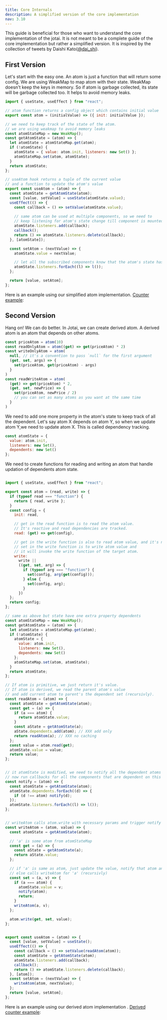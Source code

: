 ```yaml
---
title: Core Internals
description: A simplified version of the core implementation
nav: 3.10
---
```


This guide is beneficial for those who want to understand the core implementation of the jotai. It is not meant to be a complete guide of the 
core implementation but rather a simplified version. It is inspired by the collection of tweets by Daishi Kato([@dai_shi](https://twitter.com/dai_shi)).

## First Version
Let's start with the easy one. An atom is just a function that will return some config. We are using WeakMap to map atom with their state.
WeakMap doesn't keep the keys in memory. So if atom is garbage collected, its state will be garbage collected too. It helps to avoid memory leaks.

```js
import { useState, useEffect } from "react";

// atom function returns a config object which contains initial value
export const atom = (initialValue) => ({ init: initialValue });

// we need to keep track of the state of the atom.
// we are using weakmap to avoid memory leaks
const atomStateMap = new WeakMap();
const getAtomState = (atom) => {
  let atomState = atomStateMap.get(atom);
  if (!atomState) {
    atomState = { value: atom.init, listeners: new Set() };
    atomStateMap.set(atom, atomState);
  }
  return atomState;
};

// useAtom hook returns a tuple of the current value 
// and a function to update the atom's value
export const useAtom = (atom) => {
  const atomState = getAtomState(atom);
  const [value, setValue] = useState(atomState.value);
  useEffect(() => {
    const callback = () => setValue(atomState.value);
    
    // same atom can be used at multiple components, so we need to
    // keep listening for atom's state change till component is mounted.
    atomState.listeners.add(callback);
    callback();
    return () => atomState.listeners.delete(callback);
  }, [atomState]);

  const setAtom = (nextValue) => {
    atomState.value = nextValue;

    // let all the subscribed components know that the atom's state has changed
    atomState.listeners.forEach((l) => l());
  };

  return [value, setAtom];
};

```
Here is an example using our simplified atom implementation. [Counter example](https://codesandbox.io/s/zealous-field-z2xk6?file=/src/App.js):

## Second Version

Hang on! We can do better. In Jotai, we can create derived atom. A derived atom is an atom that depends on other atoms.

```js
const priceAtom = atom(10)
const readOnlyAtom = atom((get) => get(priceAtom) * 2)
const writeOnlyAtom = atom(
  null, // it's a convention to pass `null` for the first argument
  (get, set, args) => {
    set(priceAtom, get(priceAtom) - args)
  }
)
const readWriteAtom = atom(
  (get) => get(priceAtom) * 2,
  (get, set, newPrice) => {
    set(priceAtom, newPrice / 2)
    // you can set as many atoms as you want at the same time
  }
)
```

We need to add one more property in the atom's state to keep track of all the dependent. Let's say atom X depends on atom Y, 
so when we update atom Y,we need to update atom X. This is called dependency tracking.

```js
const atomState = {
  value: atom.init,
  listeners: new Set(),
  dependents: new Set()
};
```

We need to create functions for reading and writing an atom that handle updation of dependents atom state.


```js

import { useState, useEffect } from "react";

export const atom = (read, write) => {
  if (typeof read === "function") {
    return { read, write };
  }
  const config = {
    init: read,

    // get in the read function is to read the atom value.
    // It's reactive and read dependencies are tracked.
    read: (get) => get(config),

    // get in the write function is also to read atom value, and it's not tracked.
    // set in the write function is to write atom value and
    // it will invoke the write function of the target atom.
    write:
      write ||
      ((get, set, arg) => {
        if (typeof arg === "function") {
          set(config, arg(get(config)));
        } else {
          set(config, arg);
        }
      })
  };
  return config;
};

// same as above but state have one extra property dependents
const atomStateMap = new WeakMap();
const getAtomState = (atom) => {
  let atomState = atomStateMap.get(atom);
  if (!atomState) {
    atomState = {
      value: atom.init,
      listeners: new Set(),
      dependents: new Set()
    };
    atomStateMap.set(atom, atomState);
  }
  return atomState;
};

// If atom is primitive, we just return it's value.
// If atom is derived, we read the parent atom's value 
// and add current atom to parent's the dependent set (recursivly).
const readAtom = (atom) => {
  const atomState = getAtomState(atom);
  const get = (a) => {
    if (a === atom) {
      return atomState.value;
    }
    const aState = getAtomState(a);
    aState.dependents.add(atom); // XXX add only
    return readAtom(a); // XXX no caching
  };
  const value = atom.read(get);
  atomState.value = value;
  return value;
};


// it atomState is modified, we need to notify all the dependent atoms (recursivly)
// now run callbacks for all the components that are dependent on this atom
const notify = (atom) => {
  const atomState = getAtomState(atom);
  atomState.dependents.forEach((d) => {
    if (d !== atom) notify(d);
  });
  atomState.listeners.forEach((l) => l());
};


// writeAtom calls atom.write with necessary params and trigger notify function
const writeAtom = (atom, value) => {
  const atomState = getAtomState(atom);

  // 'a' is some atom from atomStateMap
  const get = (a) => {
    const aState = getAtomState(a);
    return aState.value;
  };

  // if 'a' is same as atom, just update the value, notify that atom and return
  // else calls writeAtom for 'a' (recursivly)
  const set = (a, v) => {
    if (a === atom) {
      atomState.value = v;
      notify(atom);
      return;
    }
    writeAtom(a, v);
  };

  atom.write(get, set, value);
};


export const useAtom = (atom) => {
  const [value, setValue] = useState();
  useEffect(() => {
    const callback = () => setValue(readAtom(atom));
    const atomState = getAtomState(atom);
    atomState.listeners.add(callback);
    callback();
    return () => atomState.listeners.delete(callback);
  }, [atom]);
  const setAtom = (nextValue) => {
    writeAtom(atom, nextValue);
  };
  return [value, setAtom];
};


```

Here is an example using our derived atom implementation . [Derived counter example](https://codesandbox.io/s/affectionate-chandrasekhar-nuxms?file=/src/App.js):